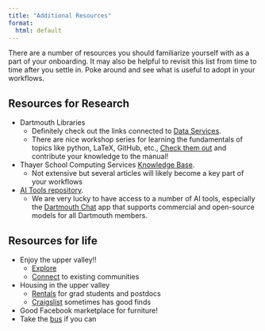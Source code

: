 ```yaml
---
title: "Additional Resources"
format: 
  html: default
---
```


There are a number of resources you should familiarize yourself with as a part of your onboarding. It may also be helpful to revisit this list from time to time after you settle in. Poke around and see what is useful to adopt in your workflows.

## Resources for Research
* Dartmouth Libraries
  - Definitely check out the links connected to [Data Services](https://www.library.dartmouth.edu/research-create/data-services).
  - There are nice workshop series for learning the fundamentals of topics like python, LaTeX, GitHub, etc., [Check them out](https://www.library.dartmouth.edu/research-create/teaching-workshops) and contribute your knowledge to the manual!
* Thayer School Computing Services [Knowledge Base](https://kb.thayer.dartmouth.edu/).
  - Not extensive but several articles will likely become a key part of your workflows
* [AI Tools repository](https://ai.dartmouth.edu/).
  - We are very lucky to have access to a number of AI tools, especially the [Dartmouth Chat](chat.dartmouth.edu) app that supports commercial and open-source models for all Dartmouth members.


## Resources for life
* Enjoy the upper valley!!
  - [Explore](https://gme.dartmouth-hitchcock.org/sites/default/files/2023-06/guide-to-the-upper-valley.pdf)
  - [Connect](https://www.uvyp.org/the-essentials) to existing communities
* Housing in the upper valley
  - [Rentals](https://realestate.dartmouth.edu/) for grad students and postdocs
  - [Craigslist](https://nh.craigslist.org/search/apa#search=1~gallery~0~0) sometimes has good finds
* Good Facebook marketplace for furniture! 
* Take the [bus](https://advancetransit.com/) if you can